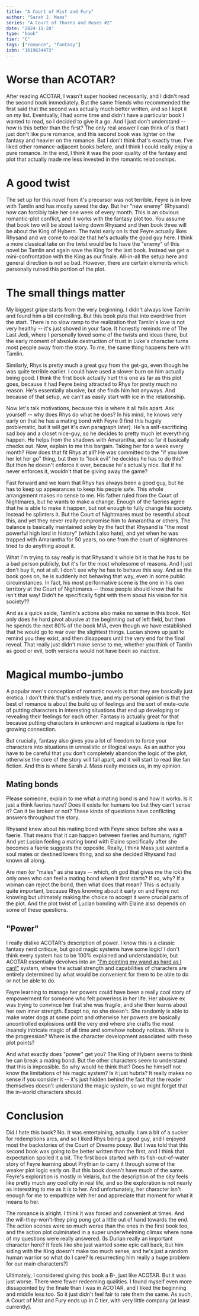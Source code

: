 ```yaml
---
title: "A Court of Mist and Fury"
author: "Sarah J. Maas"
series: "A Court of Thorns and Roses #2"
date: "2024-11-28"
type: "book"
tier: "C"
tags: ["romance", "fantasy"]
isbn: "1619634473"
---
```


# Worse than ACOTAR?
After reading ACOTAR, I wasn't super hooked necessarily, and I didn't read the second book immediately. But the same friends who recommended the first said that the second was actually much better written, and so I kept it on my list. Eventually, I had some time and didn't have a particular book I wanted to read, so I decided to give it a go. And I just don't understand -- how is this better than the first? The only real answer I can think of is that I just don't like pure romance, and this second book was lighter on the fantasy and heavier on the romance. But I don't think that's exactly true. I've liked other romance-adjacent books before, and I think I could really enjoy a pure romance. In the end, I think it was the poor quality of the fantasy and plot that actually made me less invested in the romantic relationships.

# A good twist
The set up for this novel from it's precursor was not terrible. Feyre is in love with Tamlin and has mostly saved the day. But her "new enemy" (Rhysand) now can forcibly take her one week of every month. This is an obvious romantic-plot conflict, and it works with the fantasy plot too. You assume that book two will be about taking down Rhysand and then book three will be about the King of Hybern. The twist early on is that Feyre actually likes Rhysand and we come to realize that he's actually the good guy here. I think a more classical take on the twist would be to have the "enemy" of this novel be Tamlin and again save the King for the last book. Instead we get a mini-confrontation with the King as our finale. All-in-all the setup here and general direction is not so bad. However, there are certain elements which personally ruined this portion of the plot.

# The small things matter
My biggest gripe starts from the very beginning. I didn't always love Tamlin and found him a bit controlling. But this book puts that into overdrive from the start. There is no slow ramp to the realization that Tamlin's love is not very healthy -- it's just shoved in your face. It honestly reminds me of The Last Jedi, where I personally loved some of the twists and ideas there, but the early moment of absolute destruction of trust in Luke's character turns most people away from the story. To me, the same thing happens here with Tamlin.

Similarly, Rhys is pretty much a great guy from the get-go, even though he was quite terrible earlier. I could have used a slower burn on him actually being good. I think the first book actually hurt this one as far as this plot goes, because it had Feyre being attracted to Rhys for pretty much no reason. He's essentially abusive, but she finds him hot anyways. And because of that setup, we can't as easily start with ice in the relationship.

Now let's talk motivations, because this is where it all falls apart. Ask yourself -- why does Rhys do what he does? In his mind, he knows very early on that he has a mating bond with Feyre (I find this hugely problematic, but it will get it's own paragraph later). He's a self-sacrificing sad boy and a closet nice-guy, so he decides to pretty much let everything happen. He helps from the shadows with Amarantha, and so far it basically checks out. Now, explain to me this bargain. Taking her for a week every month? How does that fit Rhys at all? He was committed to the "if you love her let her go" thing, but then to "look evil" he decides he has to do this? But then he doesn't enforce it ever, because he's actually nice. But if he never enforces it, wouldn't that be giving away the game?

Fast forward and we learn that Rhys has always been a good guy, but he has to keep up appearances to keep his people safe. This whole arrangement makes no sense to me. His father ruled from the Court of Nightmares, but he wants to make a change. Enough of the faeries agree that he is able to make it happen, but not enough to fully change his society. Instead he splinters it. But the Court of Nightmares must be resentful about this, and yet they never really compromise him to Amarantha or others. The balance is basically maintained soley by the fact that Rhysand is "the most powerful high lord in history" (which I also hate), and yet when he was trapped with Amarantha for 50 years, no one from the court of nightmares tried to do anything about it.

What I'm trying to say really is that Rhysand's whole bit is that he has to be a bad person publicly, but it's for the most wholesome of reasons. And I just don't buy it, not at all. I don't see why he has to behave this way. And as the book goes on, he is suddenly not behaving that way, even in some public circumstances. In fact, his most performative scene is the one in his own territory at the Court of Nightmares -- those people should know that he isn't that way! Didn't he specifically fight with them about his vision for his society??

And as a quick aside, Tamlin's actions also make no sense in this book. Not only does he hard pivot abusive at the beginning out of left field, but then he spends the next 80% of the book MIA, even though we have established that he would go to war over the slightest things. Lucian shows up just to remind you they exist, and then disappears until the very end for the final reveal. That really just didn't make sense to me, whether you think of Tamlin as good or evil, both versions would not have been so inactive.

# Magical mumbo-jumbo
A popular men's conception of romantic novels is that they are basically just erotica. I don't think that's entirely true, and my personal opinion is that the best of romance is about the build up of feelings and the sort of mute-cute of putting characters in interesting situations that end up developing or revealing their feelings for each other. Fantasy is actually great for that because putting characters in unknown and magical situations is ripe for growing connection.

But crucially, fantasy also gives you a lot of freedom to force your characters into situations in unrealistic or illogical ways. As an author you have to be careful that you don't completely abandon the logic of the plot, otherwise the core of the story will fall apart, and it will start to read like fan fiction. And this is where Sarah J. Mass really messes us, in my opinion.

## Mating bonds
Please someone, explain to me what a mating bond is and how it works. Is it just a think faeries have? Does it exists for humans too but they can't sense it? Can it be broken or not? These kinds of questions have conflicting answers throughout the story.

Rhysand knew about his mating bond with Feyre since before she was a faerie. That means that it can happen between faeries and humans, right? And yet Lucian feeling a mating bond with Elaine specifically after she becomes a faerie suggests the opposite. Really, I think Mass just wanted a soul mates or destined lovers thing, and so she decided Rhysand had known all along.

Are men (or "males" as she says -- which, oh god that gives me the ick) the only ones who can feel a mating bond when it first starts? If so, why? If a woman can reject the bond, then what does that mean? This is actually quite important, because Rhys knowing about it early on and Feyre not knowing but ultimately making the choice to accept it were crucial parts of the plot. And the plot twist of Lucian bonding with Elaine also depends on some of these questions.

## "Power"
I really dislike ACOTAR's description of power. I know this is a classic fantasy nerd critique, but good magic systems have some logic! I don't think every system has to be 100% explained and understandable, but ACOTAR essentially devolves into an ["I'm pointing my wand as hard as I can!"](https://youtu.be/YsYWT5Q_R_w?si=u6BU0AJJf8dreL4S&t=99) system, where the actual strength and capabilities of characters are entirely determined by what would be convenient for them to be able to do or not be able to do.

Feyre learning to manage her powers could have been a really cool story of empowerment for someone who felt powerless in her life. Her abusive ex was trying to convince her that she was fragile, and she then learns about her own inner strength. Except no, no she doesn't. She randomly is able to make water dogs at some point and otherwise her powers are basically uncontrolled explosions until the very end where she crafts the most insanely intricate magic of all time and somehow nobody notices. Where is the progression? Where is the character development associated with these plot points?

And what exactly does "power" get you? The King of Hybern seems to think he can break a mating bond. But the other characters seem to understand that this is impossible. So why would he think that? Does he himself not know the limitations of his magic system? Is it just hubris? It really makes no sense if you consider it -- it's just hidden behind the fact that the reader themselves doesn't understand the magic system, so we might forget that the in-world characters should.

# Conclusion
Did I hate this book? No. It was entertaining, actually. I am a bit of a sucker for redemptions arcs, and so I liked Rhys being a good guy, and I enjoyed most the backstories of the Court of Dreams possy. But I was told that this second book was going to be better written than the first, and I think that expectation spoiled it a bit. The first book started with its fish-out-of-water story of Feyre learning about Prythian to carry it through some of the weaker plot logic early on. But this book doesn't have much of the same. Feyre's exploration is mostly in Velaris, but the description of the city feels like pretty much any cool city in real life, and so the exploration is not nearly as interesting to me as it is to her. And unfortunately, her character isn't enough for me to empathize with her and appreciate that moment for what it means to her.

The romance is alright. I think it was forced and convenient at times. And the will-they-won't-they ping pong got a little out of hand towards the end. The action scenes were so much worse than the ones in the first book too, and the action plot culminated in a super underwhelming climax where none of my questions were really answered. (Is Durian really an important character here? It feels like she just wanted some epic call back, but him siding with the King doesn't make too much sense, and he's just a random human warrior so what do I care? Is resurrecting him really a huge problem for our main characters?)

Ultimately, I considered giving this book a B-, just like ACOTAR. But it was just worse. There were fewer redeeming qualities. I found myself even more dissapointed by the finale than I was in ACOTAR, and I liked the beginning and middle less too. So it just didn't feel fair to rate them the same. As such, A Court of Mist and Fury ends up in C tier, with very little company (at least currently).
